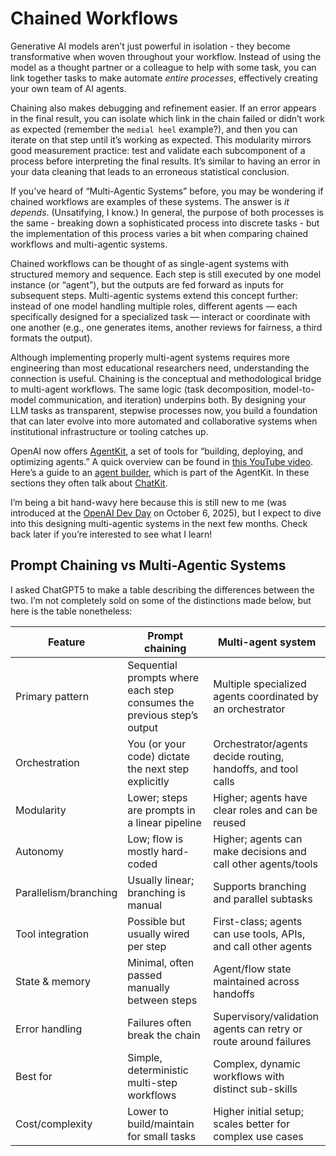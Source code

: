 # Chained Workflows {#sec-chained-workflows}

Generative AI models aren't just powerful in isolation - they become transformative when woven throughout your workflow.
Instead of using the model as a thought partner or a colleague to help with some task, you can link together tasks to make automate _entire processes_, effectively creating your own team of AI agents.

Chaining also makes debugging and refinement easier. 
If an error appears in the final result, you can isolate which link in the chain failed or didn't work as expected (remember the `medial heel` example?), and then you can iterate on that step until it's working as expected. 
This modularity mirrors good measurement practice: test and validate each subcomponent of a process before interpreting the final results.
It's similar to having an error in your data cleaning that leads to an erroneous statistical conclusion.

If you've heard of "Multi-Agentic Systems" before, you may be wondering if chained workflows are examples of these systems. The answer is _it depends_.
(Unsatifying, I know.)
In general, the purpose of both processes is the same - breaking down a sophisticated process into discrete tasks - but the implementation of this process varies a bit when comparing chained workflows and multi-agentic systems.

Chained workflows can be thought of as single-agent systems with structured memory and sequence. 
Each step is still executed by one model instance (or “agent”), but the outputs are fed forward as inputs for subsequent steps. 
Multi-agentic systems extend this concept further: instead of one model handling multiple roles, different agents — each specifically designed for a specialized task — interact or coordinate with one another (e.g., one generates items, another reviews for fairness, a third formats the output).

Although implementing properly multi-agent systems requires more engineering than most educational researchers need, understanding the connection is useful. 
Chaining is the conceptual and methodological bridge to multi-agent workflows. 
The same logic (task decomposition, model-to-model communication, and iteration) underpins both. 
By designing your LLM tasks as transparent, stepwise processes now, you build a foundation that can later evolve into more automated and collaborative systems when institutional infrastructure or tooling catches up.

OpenAI now offers [AgentKit](https://openai.com/index/introducing-agentkit/), a set of tools for "building, deploying, and optimizing agents." 
A quick overview can be found in [this YouTube video](https://youtu.be/44eFf-tRiSg?si=F7xcH1YwleoC9-Ux).
Here's a guide to an [agent builder](https://platform.openai.com/docs/guides/agent-builder), which is part of the AgentKit. 
In these sections they often talk about [ChatKit](https://platform.openai.com/docs/guides/chatkit).

I'm being a bit hand-wavy here because this is still new to me (was introduced at the [OpenAI Dev Day](https://openai.com/devday/) on October 6, 2025), but I expect to dive into this designing multi-agentic systems in the next few months. Check back later if you're interested to see what I learn! 

## Prompt Chaining vs Multi-Agentic Systems

I asked ChatGPT5 to make a table describing the differences between the two. I'm not completely sold on some of the distinctions made below, but here is the table nonetheless:

| Feature               | Prompt chaining                                                        | Multi-agent system                                               |
| --------------------- | ---------------------------------------------------------------------- | ---------------------------------------------------------------- |
| Primary pattern       | Sequential prompts where each step consumes the previous step’s output | Multiple specialized agents coordinated by an orchestrator       |
| Orchestration         | You (or your code) dictate the next step explicitly                    | Orchestrator/agents decide routing, handoffs, and tool calls     |
| Modularity            | Lower; steps are prompts in a linear pipeline                          | Higher; agents have clear roles and can be reused                |
| Autonomy              | Low; flow is mostly hard-coded                                         | Higher; agents can make decisions and call other agents/tools    |
| Parallelism/branching | Usually linear; branching is manual                                    | Supports branching and parallel subtasks                         |
| Tool integration      | Possible but usually wired per step                                    | First-class; agents can use tools, APIs, and call other agents   |
| State & memory        | Minimal, often passed manually between steps                           | Agent/flow state maintained across handoffs                      |
| Error handling        | Failures often break the chain                                         | Supervisory/validation agents can retry or route around failures |
| Best for              | Simple, deterministic multi-step workflows                             | Complex, dynamic workflows with distinct sub-skills              |
| Cost/complexity       | Lower to build/maintain for small tasks                                | Higher initial setup; scales better for complex use cases        |


